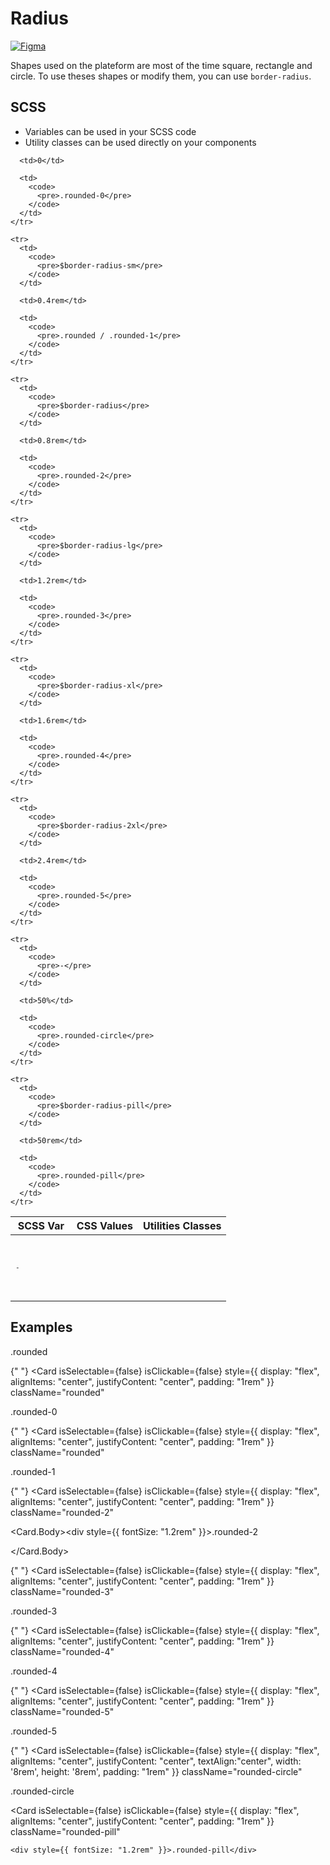 
<Meta title="Design Tokens/Radius" />

<style>
  {`
  .card {
    border: 0 !important;
  }
  `}
</style>

# Radius
[![Figma](https://img.shields.io/badge/figma-%23F24E1E.svg?style=for-the-badge&logo=figma&logoColor=white)](https://www.figma.com/design/pFK2b3yRo1wLAuzoA6YvVf/Public_Web_Library_Guidelines?node-id=2870-1373&t=buVzHWOLl8QWf6Qu-1)

Shapes used on the plateform are most of the time square, rectangle and circle. To use theses shapes or modify them, you can use `border-radius`.

## SCSS

- Variables can be used in your SCSS code
- Utility classes can be used directly on your components

<table>
  <thead>
    <tr>
      <th>SCSS Var</th>
      <th>CSS Values</th>
      <th>Utilities Classes</th>
    </tr>
  </thead>

  <tbody>
    <tr>
      <td>
        <code>
          <pre>-</pre>
        </code>
      </td>

      <td>0</td>

      <td>
        <code>
          <pre>.rounded-0</pre>
        </code>
      </td>
    </tr>

    <tr>
      <td>
        <code>
          <pre>$border-radius-sm</pre>
        </code>
      </td>

      <td>0.4rem</td>

      <td>
        <code>
          <pre>.rounded / .rounded-1</pre>
        </code>
      </td>
    </tr>

    <tr>
      <td>
        <code>
          <pre>$border-radius</pre>
        </code>
      </td>

      <td>0.8rem</td>

      <td>
        <code>
          <pre>.rounded-2</pre>
        </code>
      </td>
    </tr>

    <tr>
      <td>
        <code>
          <pre>$border-radius-lg</pre>
        </code>
      </td>

      <td>1.2rem</td>

      <td>
        <code>
          <pre>.rounded-3</pre>
        </code>
      </td>
    </tr>

    <tr>
      <td>
        <code>
          <pre>$border-radius-xl</pre>
        </code>
      </td>

      <td>1.6rem</td>

      <td>
        <code>
          <pre>.rounded-4</pre>
        </code>
      </td>
    </tr>

    <tr>
      <td>
        <code>
          <pre>$border-radius-2xl</pre>
        </code>
      </td>

      <td>2.4rem</td>

      <td>
        <code>
          <pre>.rounded-5</pre>
        </code>
      </td>
    </tr>

    <tr>
      <td>
        <code>
          <pre>-</pre>
        </code>
      </td>

      <td>50%</td>

      <td>
        <code>
          <pre>.rounded-circle</pre>
        </code>
      </td>
    </tr>

    <tr>
      <td>
        <code>
          <pre>$border-radius-pill</pre>
        </code>
      </td>

      <td>50rem</td>

      <td>
        <code>
          <pre>.rounded-pill</pre>
        </code>
      </td>
    </tr>

  </tbody>
</table>

## Examples

<div className="d-flex flex-row align-items-center gap-16 py-16">
  <Card
    isSelectable={false}
    isClickable={false}
    style={{
      display: "flex",
      alignItems: "center",
      justifyContent: "center",
     padding: "1rem"
    }}
    className="rounded"
  >
    <div style={{ fontSize: "1.2rem" }}>.rounded</div>
  </Card>

{" "}
<Card
    isSelectable={false}
    isClickable={false}
    style={{
      display: "flex",
      alignItems: "center",
      justifyContent: "center",
     padding: "1rem"
    }}
    className="rounded"
  >
  <div style={{ fontSize: "1.2rem" }}>.rounded-0</div>
</Card>

{" "}
<Card
    isSelectable={false}
    isClickable={false}
    style={{
      display: "flex",
      alignItems: "center",
      justifyContent: "center",
     padding: "1rem"
    }}
    className="rounded"
  >
  <div style={{ fontSize: "1.2rem" }}>.rounded-1</div>
</Card>

{" "}
<Card
  isSelectable={false}
    isClickable={false}
    style={{
      display: "flex",
      alignItems: "center",
      justifyContent: "center",
     padding: "1rem"
    }}
  className="rounded-2"
>
  <Card.Body><div style={{ fontSize: "1.2rem" }}>.rounded-2</div></Card.Body>
</Card>

{" "}
<Card
  isSelectable={false}
    isClickable={false}
    style={{
      display: "flex",
      alignItems: "center",
      justifyContent: "center",
     padding: "1rem"
    }}
  className="rounded-3"
>
  <div style={{ fontSize: "1.2rem" }}>.rounded-3</div>
</Card>

{" "}
<Card
  isSelectable={false}
    isClickable={false}
    style={{
      display: "flex",
      alignItems: "center",
      justifyContent: "center",
     padding: "1rem"
    }}
  className="rounded-4"
>
  <div style={{ fontSize: "1.2rem" }}>.rounded-4</div>
</Card>

{" "}
<Card
  isSelectable={false}
    isClickable={false}
    style={{
      display: "flex",
      alignItems: "center",
      justifyContent: "center",
     padding: "1rem"
    }}
  className="rounded-5"
>
  <div style={{ fontSize: "1.2rem" }}>.rounded-5</div>
</Card>

{" "}
<Card
  isSelectable={false}
    isClickable={false}
    style={{
      display: "flex",
      alignItems: "center",
      justifyContent: "center",
      textAlign:"center",
      width: '8rem',
      height: '8rem',
     padding: "1rem"
    }}
  className="rounded-circle"
>
  <div style={{ fontSize: "1.2rem" }}>.rounded-circle</div>
</Card>

  <Card
    isSelectable={false}
    isClickable={false}
    style={{
      display: "flex",
      alignItems: "center",
      justifyContent: "center",
     padding: "1rem"
    }}
    className="rounded-pill"
  >
    <div style={{ fontSize: "1.2rem" }}>.rounded-pill</div>
  </Card>
</div>
